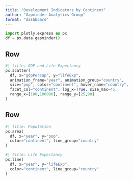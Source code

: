 ---
title: "Development Indicators by Continent"
author: "Gapminder Analytics Group"
format: "dashboard"
---

```{python}
import plotly.express as px
df = px.data.gapminder()
```

## Row {height=60%}

```{python}
#| title: GDP and Life Expectancy
px.scatter(
  df, x="gdpPercap", y="lifeExp",
  animation_frame="year", animation_group="country",
  size="pop", color="continent", hover_name="country",
  facet_col="continent", log_x=True, size_max=45,
  range_x=[100,100000], range_y=[25,90]
)
```

## Row {height=40%}

```{python}
#| title: Population
px.area(
  df, x="year", y="pop",
  color="continent", line_group="country"
)
```

```{python}
#| title: Life Expectancy
px.line(
  df, x="year", y="lifeExp",
  color="continent", line_group="country"
)
```
